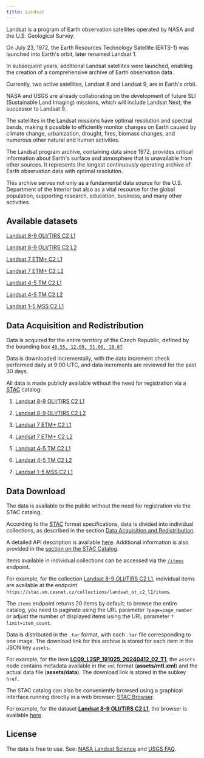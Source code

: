 ```yaml
---
title: Landsat  
---
```

Landsat is a program of Earth observation satellites operated by NASA and the U.S. Geological Survey.

On July 23, 1972, the Earth Resources Technology Satellite (ERTS-1) was launched into Earth's orbit, later renamed Landsat 1.

In subsequent years, additional Landsat satellites were launched, enabling the creation of a comprehensive archive of Earth observation data.

Currently, two active satellites, Landsat 8 and Landsat 9, are in Earth's orbit.

NASA and USGS are already collaborating on the development of future SLI (Sustainable Land Imaging) missions, which will include Landsat Next, the successor to Landsat 9.  

The satellites in the Landsat missions have optimal resolution and spectral bands, making it possible to efficiently monitor changes on Earth caused by climate change, urbanization, drought, fires, biomass changes, and numerous other natural and human activities.  

The Landsat program archive, containing data since 1972, provides critical information about Earth's surface and atmosphere that is unavailable from other sources. It represents the longest continuously operating archive of Earth observation data with optimal resolution.

This archive serves not only as a fundamental data source for the U.S. Department of the Interior but also as a vital resource for the global population, supporting research, education, business, and many other activities.  

## Available datasets

[Landsat 8-9 OLI/TIRS C2 L1](https://www.usgs.gov/media/files/landsat-8-9-olitirs-collection-2-level-1-data-format-control-book)

[Landsat 8-9 OLI/TIRS C2 L2](https://www.usgs.gov/centers/eros/science/usgs-eros-archive-landsat-archives-landsat-8-9-olitirs-collection-2-level-2)

[Landsat 7 ETM+ C2 L1](https://www.usgs.gov/media/files/landsat-7-etm-collection-2-level-1-data-format-control-book)

[Landsat 7 ETM+ C2 L2](https://www.usgs.gov/centers/eros/science/usgs-eros-archive-landsat-archives-landsat-7-etm-plus-collection-2-level-2)

[Landsat 4-5 TM C2 L1](https://www.usgs.gov/centers/eros/science/usgs-eros-archive-landsat-archives-landsat-4-5-thematic-mapper-collection-2)

[Landsat 4-5 TM C2 L2](https://www.usgs.gov/centers/eros/science/usgs-eros-archive-landsat-archives-landsat-4-5-tm-collection-2-level-2-science)

[Landsat 1-5 MSS C2 L1](https://www.usgs.gov/centers/eros/science/usgs-eros-archive-landsat-archives-landsat-1-5-multispectral-scanner-mss-level)

## Data Acquisition and Redistribution  

Data is acquired for the entire territory of the Czech Republic, defined by the bounding box [`48.55, 12.09, 51.06, 18.87`](http://bboxfinder.com/#48.550000,12.090000,51.060000,18.870000).  

Data is downloaded incrementally, with the data increment check performed daily at 9:00 UTC, and data increments are reviewed for the past 30 days.  

All data is made publicly available without the need for registration via a [STAC](https://stacspec.org/en) catalog:  

1) [Landsat 8-9 OLI/TIRS C2 L1](https://stac.vm.cesnet.cz/collections/landsat_ot_c2_l1)

2) [Landsat 8-9 OLI/TIRS C2 L2](https://stac.vm.cesnet.cz/collections/landsat_ot_c2_l2)

3) [Landsat 7 ETM+ C2 L1](https://stac.vm.cesnet.cz/collections/landsat_etm_c2_l1)

4) [Landsat 7 ETM+ C2 L2](https://stac.vm.cesnet.cz/collections/landsat_etm_c2_l2)

5) [Landsat 4-5 TM C2 L1](https://stac.vm.cesnet.cz/collections/landsat_tm_c2_l1)

6) [Landsat 4-5 TM C2 L2](https://stac.vm.cesnet.cz/collections/landsat_tm_c2_l2)

7) [Landsat 1-5 MSS C2 L1](https://stac.vm.cesnet.cz/collections/landsat_mss_c2_l1)

## Data Download  

The data is available to the public without the need for registration via the STAC catalog.

According to the [STAC](https://stacspec.org/en) format specifications, data is divided into individual collections, as described in the section [Data Acquisition and Redistribution](#data-acquisition-and-redistribution).  

A detailed API description is available [here](https://stac.cesnet.cz/api.html).
Additional information is also provided in the [section on the STAC Catalog](./stac).

Items available in individual collections can be accessed via the [`/items`](https://stac.cesnet.cz/api.html#featuresapi--getfeaturesincollection) endpoint.

For example, for the collection [Landsat 8-9 OLI/TIRS C2 L1](https://stac.vm.cesnet.cz/collections/landsat_ot_c2_l1), individual items are available at the endpoint `https://stac.vm.cesnet.cz/collections/landsat_ot_c2_l1/items`.

The `items` endpoint returns 20 items by default; to browse the entire catalog, you need to paginate using the URL parameter `?page=page_number` or adjust the number of displayed items using the URL parameter `?limit=item_count`.

Data is distributed in the `.tar` format, with each `.tar` file corresponding to one image. The download link for this archive is stored for each item in the JSON key `assets`.

For example, for the item **[LC09_L2SP_191025_20240412_02_T1](https://stac.vm.cesnet.cz/collections/landsat_ot_c2_l2/items/8bb8514b-7e73-5a73-8c20-5835018825f3)**, the `assets` node contains metadata available in the `xml` format (**assets/mtl.xml**) and the actual data file (**assets/data**). The download link is stored in the subkey `href`.  

The STAC catalog can also be conveniently browsed using a graphical interface running directly in a web browser: [STAC Browser](https://stac.cesnet.cz/browser/).

For example, for the dataset **[Landsat 8-9 OLI/TIRS C2 L1](https://stac.vm.cesnet.cz/collections/landsat_ot_c2_l1)**, the browser is available [here](https://stac.cesnet.cz/browser/external/stac.vm.cesnet.cz/collections/landsat_ot_c2_l1).  

## License  

The data is free to use. See: [NASA Landsat Science](https://landsat.gsfc.nasa.gov/data/) and [USGS FAQ](https://www.usgs.gov/faqs/are-there-any-restrictions-use-or-redistribution-landsat-data).  

